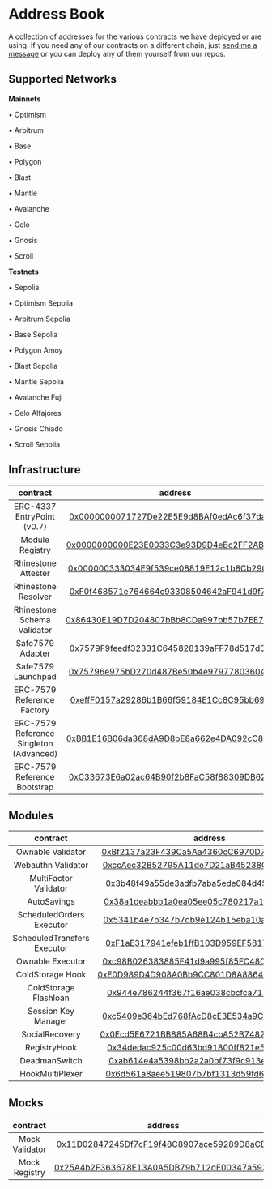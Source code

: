 # Address Book

A collection of addresses for the various contracts we have deployed or are using. If you need any of our contracts on a different chain, just [send me a message](https://t.me/konradkopp) or you can deploy any of them yourself from our repos.

## Supported Networks

**Mainnets**

<div className="grid grid-cols-2 md:grid-cols-3 lg:grid-cols-4 gap-y-1">
  <p>• Optimism</p>
  <p>• Arbitrum</p>
  <p>• Base</p>
  <p>• Polygon</p>
  <p>• Blast</p>
  <p>• Mantle</p>
  <p>• Avalanche</p>
  <p>• Celo</p>
  <p>• Gnosis</p>
  <p>• Scroll</p>
</div>

**Testnets**

<div className="grid grid-cols-2 md:grid-cols-3 lg:grid-cols-4 gap-y-1">
  <p>• Sepolia</p>
  <p>• Optimism Sepolia</p>
  <p>• Arbitrum Sepolia</p>
  <p>• Base Sepolia</p>
  <p>• Polygon Amoy</p>
  <p>• Blast Sepolia</p>
  <p>• Mantle Sepolia</p>
  <p>• Avalanche Fuji</p>
  <p>• Celo Alfajores</p>
  <p>• Gnosis Chiado</p>
  <p>• Scroll Sepolia</p>
</div>

## Infrastructure

|                contract                 |                                                          address                                                           | mainnets | testnets |
| :-------------------------------------: | :------------------------------------------------------------------------------------------------------------------------: | :------: | :------: |
|       ERC-4337 EntryPoint (v0.7)        | [0x0000000071727De22E5E9d8BAf0edAc6f37da032](https://contractscan.xyz/contract/0x0000000071727De22E5E9d8BAf0edAc6f37da032) |    ✅    |    ✅    |
|             Module Registry             | [0x0000000000E23E0033C3e93D9D4eBc2FF2AB2AEF](https://contractscan.xyz/contract/0x0000000000E23E0033C3e93D9D4eBc2FF2AB2AEF) |    ✅    |    ✅    |
|           Rhinestone Attester           | [0x000000333034E9f539ce08819E12c1b8Cb29084d](https://contractscan.xyz/contract/0x000000333034E9f539ce08819E12c1b8Cb29084d) |    ✅    |    ✅    |
|           Rhinestone Resolver           | [0xF0f468571e764664c93308504642aF941d9f77F1](https://contractscan.xyz/contract/0xF0f468571e764664c93308504642aF941d9f77F1) |    ✅    |    ✅    |
|       Rhinestone Schema Validator       | [0x86430E19D7D204807bBb8CDa997bb57b7EE785dD](https://contractscan.xyz/contract/0x86430E19D7D204807bBb8CDa997bb57b7EE785dD) |    ✅    |    ✅    |
|            Safe7579 Adapter             | [0x7579F9feedf32331C645828139aFF78d517d0001](https://contractscan.xyz/contract/0x7579F9feedf32331C645828139aFF78d517d0001) |    ✅    |    ✅    |
|           Safe7579 Launchpad            | [0x75796e975bD270d487Be50b4e9797780360400ff](https://contractscan.xyz/contract/0x75796e975bD270d487Be50b4e9797780360400ff) |    ✅    |    ✅    |
|       ERC-7579 Reference Factory        | [0xeffF0157a29286b1B66f59184E1Cc8C95bb69327](https://contractscan.xyz/contract/0xeffF0157a29286b1B66f59184E1Cc8C95bb69327) |    ❌    |    ✅    |
| ERC-7579 Reference Singleton (Advanced) | [0xBB1E16B06da368dA9D8bE8a662e4DA092cC80645](https://contractscan.xyz/contract/0xBB1E16B06da368dA9D8bE8a662e4DA092cC80645) |    ❌    |    ✅    |
|      ERC-7579 Reference Bootstrap       | [0xC33673E6a02ac64B90f2b8FaC58f88309DB6238B](https://contractscan.xyz/contract/0xC33673E6a02ac64B90f2b8FaC58f88309DB6238B) |    ❌    |    ✅    |

## Modules

|          contract           |                                                          address                                                           | mainnets | testnets |
| :-------------------------: | :------------------------------------------------------------------------------------------------------------------------: | :------: | :------: |
|      Ownable Validator      | [0xBf2137a23F439Ca5Aa4360cC6970D70b24D07ea2](https://contractscan.xyz/contract/0xBf2137a23F439Ca5Aa4360cC6970D70b24D07ea2) |    ❌    |    ✅    |
|     Webauthn Validator      | [0xccAec32B52795A11de7D21aB45238C5Fc9146fB5](https://contractscan.xyz/contract/0xccAec32B52795A11de7D21aB45238C5Fc9146fB5) |    ❌    |    ✅    |
|    MultiFactor Validator    | [0x3b48f49a55de3adfb7aba5ede084d4555d687b0e](https://contractscan.xyz/contract/0x3b48f49a55de3adfb7aba5ede084d4555d687b0e) |    ❌    |    ✅    |
|         AutoSavings         | [0x38a1deabbb1a0ea05ee05c780217a138c7138c31](https://contractscan.xyz/contract/0x38a1deabbb1a0ea05ee05c780217a138c7138c31) |    ❌    |    ✅    |
|  ScheduledOrders Executor   | [0x5341b4e7b347b7db9e124b15eba10a5c236ec3bb](https://contractscan.xyz/contract/0x5341b4e7b347b7db9e124b15eba10a5c236ec3bb) |    ❌    |    ✅    |
| ScheduledTransfers Executor | [0xF1aE317941efeb1ffB103D959EF58170F1e577E0](https://contractscan.xyz/contract/0xF1aE317941efeb1ffB103D959EF58170F1e577E0) |    ❌    |    ✅    |
|      Ownable Executor       | [0xc98B026383885F41d9a995f85FC480E9bb8bB891](https://contractscan.xyz/contract/0xc98B026383885F41d9a995f85FC480E9bb8bB891) |    ❌    |    ✅    |
|      ColdStorage Hook       | [0xE0D989D4D908A0Bb9CC801D8A8864276A5780Ab9](https://contractscan.xyz/contract/0xE0D989D4D908A0Bb9CC801D8A8864276A5780Ab9) |    ❌    |    ✅    |
|    ColdStorage Flashloan    | [0x944e786244f367f16ae038cbcfca7119fa266949](https://contractscan.xyz/contract/0x944e786244f367f16ae038cbcfca7119fa266949) |    ❌    |    ✅    |
|     Session Key Manager     | [0xc5409e364bEd768fAcD8cE3E534a9C7787C0EC3B](https://contractscan.xyz/contract/0xc5409e364bEd768fAcD8cE3E534a9C7787C0EC3B) |    ❌    |    ✅    |
|       SocialRecovery        | [0x0Ecd5E6721BB885A68B4cbA52B74827994AbD66C](https://contractscan.xyz/contract/0x0Ecd5E6721BB885A68B4cbA52B74827994AbD66C) |    ❌    |    ✅    |
|        RegistryHook         | [0x34dedac925c00d63bd91800ff821e535fe59d6f5](https://contractscan.xyz/contract/0x34dedac925c00d63bd91800ff821e535fe59d6f5) |    ❌    |    ✅    |
|        DeadmanSwitch        | [0xab614e4a5398bb2a2a0bf73f9c913ec7ff47d81f](https://contractscan.xyz/contract/0xab614e4a5398bb2a2a0bf73f9c913ec7ff47d81f) |    ❌    |    ✅    |
|       HookMultiPlexer       | [0x6d561a8aee519807b7bf1313d59fd6d41372ed7f](https://contractscan.xyz/contract/0x6d561a8aee519807b7bf1313d59fd6d41372ed7f) |    ❌    |    ✅    |

## Mocks

|    contract    |                                                          address                                                           | mainnets | testnets |
| :------------: | :------------------------------------------------------------------------------------------------------------------------: | :------: | :------: |
| Mock Validator | [0x11D02847245Df7cF19f48C8907ace59289D8aCEe](https://contractscan.xyz/contract/0x11D02847245Df7cF19f48C8907ace59289D8aCEe) |    ❌    |    ✅    |
| Mock Registry  | [0x25A4b2F363678E13A0A5DB79b712dE00347a593E](https://contractscan.xyz/contract/0x25A4b2F363678E13A0A5DB79b712dE00347a593E) |    ❌    |    ✅    |
